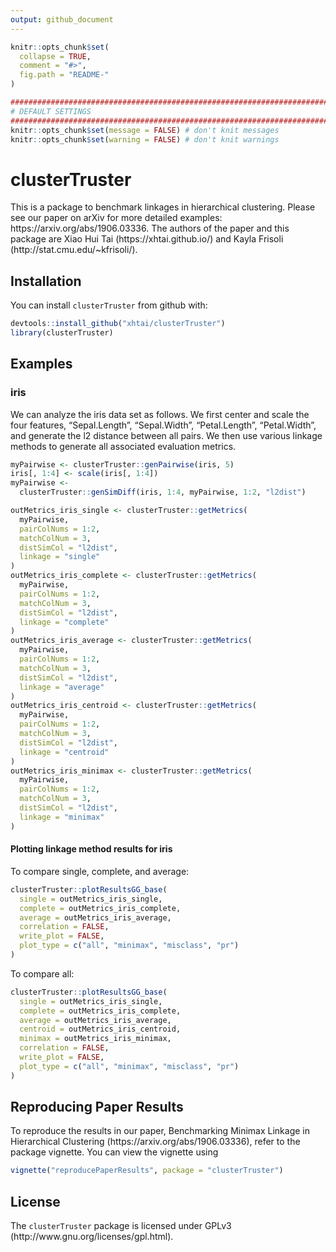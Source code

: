 ```yaml
---
output: github_document
---
```


<!-- README.md is generated from README.Rmd. Please edit that file -->

```r
knitr::opts_chunk$set(
  collapse = TRUE,
  comment = "#>",
  fig.path = "README-"
)
```

```r
################################################################################
# DEFAULT SETTINGS
################################################################################
knitr::opts_chunk$set(message = FALSE) # don't knit messages
knitr::opts_chunk$set(warning = FALSE) # don't knit warnings
```

# clusterTruster

This is a package to benchmark linkages in hierarchical clustering. Please see our paper on arXiv for more detailed examples: https://arxiv.org/abs/1906.03336. The authors of the paper and this package are Xiao Hui Tai (https://xhtai.github.io/) and Kayla Frisoli (http://stat.cmu.edu/~kfrisoli/).

## Installation

You can install `clusterTruster` from github with:

```r
devtools::install_github("xhtai/clusterTruster")
library(clusterTruster)
```

## Examples

### iris

We can analyze the iris data set as follows. We first center and scale the four features, "Sepal.Length", "Sepal.Width", "Petal.Length", "Petal.Width", and generate the l2 distance between all pairs. We then use various linkage methods to generate all associated evaluation metrics.

```r
myPairwise <- clusterTruster::genPairwise(iris, 5)
iris[, 1:4] <- scale(iris[, 1:4])
myPairwise <-
  clusterTruster::genSimDiff(iris, 1:4, myPairwise, 1:2, "l2dist")
```


```r
outMetrics_iris_single <- clusterTruster::getMetrics(
  myPairwise,
  pairColNums = 1:2,
  matchColNum = 3,
  distSimCol = "l2dist",
  linkage = "single"
)
outMetrics_iris_complete <- clusterTruster::getMetrics(
  myPairwise,
  pairColNums = 1:2,
  matchColNum = 3,
  distSimCol = "l2dist",
  linkage = "complete"
)
outMetrics_iris_average <- clusterTruster::getMetrics(
  myPairwise,
  pairColNums = 1:2,
  matchColNum = 3,
  distSimCol = "l2dist",
  linkage = "average"
)
outMetrics_iris_centroid <- clusterTruster::getMetrics(
  myPairwise,
  pairColNums = 1:2,
  matchColNum = 3,
  distSimCol = "l2dist",
  linkage = "centroid"
)
outMetrics_iris_minimax <- clusterTruster::getMetrics(
  myPairwise,
  pairColNums = 1:2,
  matchColNum = 3,
  distSimCol = "l2dist",
  linkage = "minimax"
)
```

#### Plotting linkage method results for iris

To compare single, complete, and average:

```r
clusterTruster::plotResultsGG_base(
  single = outMetrics_iris_single,
  complete = outMetrics_iris_complete,
  average = outMetrics_iris_average,
  correlation = FALSE,
  write_plot = FALSE,
  plot_type = c("all", "minimax", "misclass", "pr")
)
```

To compare all:

```r
clusterTruster::plotResultsGG_base(
  single = outMetrics_iris_single,
  complete = outMetrics_iris_complete,
  average = outMetrics_iris_average,
  centroid = outMetrics_iris_centroid,
  minimax = outMetrics_iris_minimax,
  correlation = FALSE,
  write_plot = FALSE,
  plot_type = c("all", "minimax", "misclass", "pr")
)
```


## Reproducing Paper Results 
To reproduce the results in our paper, Benchmarking Minimax Linkage in Hierarchical Clustering (https://arxiv.org/abs/1906.03336), refer to the package vignette. You can view the vignette using 

```r
vignette("reproducePaperResults", package = "clusterTruster")
```

## License
The `clusterTruster` package is licensed under GPLv3 (http://www.gnu.org/licenses/gpl.html).
